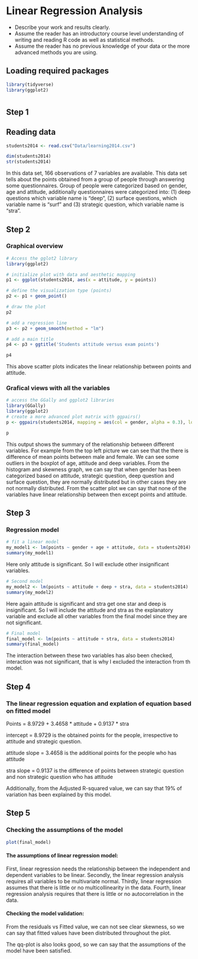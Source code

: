 # Linear Regression Analysis

- Describe your work and results clearly. 
- Assume the reader has an introductory course level understanding of writing and reading R code as well as statistical methods.
- Assume the reader has no previous knowledge of your data or the more advanced methods you are using.

## Loading required packages
```r

library(tidyverse)
library(ggplot2)
```
#
## Step 1
## Reading data
```r

students2014 <- read.csv("Data/learning2014.csv")

dim(students2014)
str(students2014)
```
In this data set, 166 observations of 7 variables are available. This data set tells about the points obtained from a group of people through answering some questionnaires. Group of people were categorized based on gender, age and attitude, additionally questionnaires were categorized into: (1) deep questions which variable name is "deep", (2) surface questions, which variable name is "surf" and (3) strategic question, which variable name is "stra".  

## Step 2
### Graphical overview
```r

# Access the gglot2 library
library(ggplot2)

# initialize plot with data and aesthetic mapping
p1 <- ggplot(students2014, aes(x = attitude, y = points))

# define the visualization type (points)
p2 <- p1 + geom_point()

# draw the plot
p2

# add a regression line
p3 <- p2 + geom_smooth(method = "lm")

# add a main title
p4 <- p3 + ggtitle('Students attitude versus exam points')

p4
```
This above scatter plots indicates the linear relationship between points and attitude.


### Grafical views with all the variables

```r

# access the GGally and ggplot2 libraries
library(GGally)
library(ggplot2)
# create a more advanced plot matrix with ggpairs()
p <- ggpairs(students2014, mapping = aes(col = gender, alpha = 0.3), lower = list(combo = wrap("facethist", bins = 20)))

p

```
This output shows the summary of the relationship between different variables. For example from the top left picture we can see that the there is difference of mean points between male and female. We can see some outliers in the boxplot of age, attitude and deep variables. From the histogram and skewness graph, we can say that when gender has been categorized based on attitude, strategic question, deep question and surface question, they are normally distributed but in other cases they are not normally distributed. From the scatter plot we can say that none of the variables have linear relationship between then except points and attitude.

## Step 3
### Regression model
```r

# fit a linear model
my_model1 <- lm(points ~ gender + age + attitude, data = students2014)
summary(my_model1)

```
Here only attitude is significant. So I will exclude other insignificant variables.

```r

# Second model
my_model2 <- lm(points ~ attitude + deep + stra, data = students2014)
summary(my_model2)

```
Here again attitude is significant and stra get one star and deep is insignificant. So I will include the attitude and stra as the explanatory variable and exclude all other variables from the final model since they are not significant.

```r

# Final model
final_model <- lm(points ~ attitude + stra, data = students2014)
summary(final_model)

```
The interaction between these two variables has also been checked, interaction was not significant, that is why I excluded the interaction from th model.


## Step 4
### The linear regression equation and explation of equation based on fitted model

Points = 8.9729 + 3.4658 * attitude + 0.9137 * stra

intercept = 8.9729 is the obtained points for the people, irrespective to attitude and strategic question.

attitude slope = 3.4658 is the additional points for the people who has attitude

stra slope = 0.9137 is the difference of points between strategic question and non strategic question who has attitude

Additionally, from the Adjusted R-squared value, we can say that 19% of variation has been explained by this model.

## Step 5
### Checking the assumptions of the model

```r

plot(final_model)

```

#### The assumptions of linear regression model:
First, linear regression needs the relationship between the independent and dependent variables to be linear. 
Secondly, the linear regression analysis requires all variables to be multivariate normal.
Thirdly, linear regression assumes that there is little or no multicollinearity in the data.
Fourth, linear regression analysis requires that there is little or no autocorrelation in the data.

#### Checking the model validation:
From the residuals vs Fitted value, we can not see clear skewness, so we can say that fitted values have been distributed throughout the plot.

The qq-plot is also looks good, so we can say that the assumptions of the model have been satisfied.


